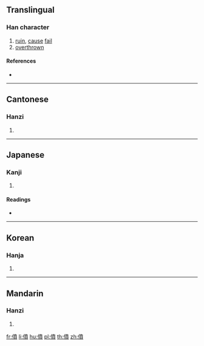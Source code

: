 {{also|偾}}
==Translingual==

===Han character===
{{Han char|rn=9|rad=人|as=12|sn=14|four=24286|canj=OJTC|ids=⿰亻賁}}

# [[ruin]], [[cause]] [[fail]]
# [[overthrown]]

====References====
* {{Han ref|kx=0117.160|dkj=01119|dj=0249.020|hdz=10216.140|uh=50E8|ud=20712|bh=E0F3|bd=57587}}

----

==Cantonese==

===Hanzi===
{{yue-hanzi|jyut=|y=fan5|sim=偾}}

# {{defn|lang=yue|sort=人12}}

----

==Japanese==

===Kanji===
{{ja-kanji|grade=|rs=人12}}

# {{defn|lang=ja|sort=人12}}

====Readings====
* {{ja-readings|on=[[ふん]] (fun), [[ほん]] (hon)|kun=[[たおれる]] (taoreru), [[おちる]] (ochiru), [[やぶる]] (yaburu)}}

----

==Korean==

===Hanja===
{{ko-hanja|hangeul=분|rv=bun|mr=pun}}

# {{defn|lang=ko|sort=人12}}

----

==Mandarin==

===Hanzi===
{{cmn-hanzi|sim=偾|pin=[[fèn]] ([[fen4]])|wg=fen<sup>4</sup>}}

# {{defn|lang=cmn|sort=人12}}

[[fr:僨]]
[[li:僨]]
[[hu:僨]]
[[pl:僨]]
[[th:僨]]
[[zh:僨]]